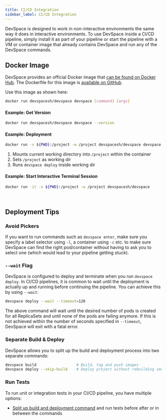 ```yaml
---
title: CI/CD Integration
sidebar_label: CI/CD Integration
---
```


DevSpace is designed to work in non-interactive environments the same way it does in interactive environments. To use DevSpace inside a CI/CD pipeline, simply install it as part of your pipeline or start the pipeline with a VM or container image that already contains DevSpace and run any of the DevSpace commands.

## Docker Image
DevSpace provides an official Docker image that [can be found on Docker Hub](https://hub.docker.com/r/devspacesh/devspace). The Dockerfile for this image is [available on GitHub](https://github.com/loft-sh/devspace/blob/master/Dockerfile).

Use this image as shown here:
```bash
docker run devspacesh/devspace devspace [command] [args]
```

#### Example: Get Version
```bash
docker run devspacesh/devspace devspace --version
```

#### Example: Deployment
```bash
docker run -v ${PWD}:/project -w /project devspacesh/devspace devspace deploy
```
1. Mounts current working directory into `/project` within the container
2. Sets `/project` as working dir
3. Runs `devspace deploy` inside working dir

#### Example: Start Interactive Terminal Session
```bash
docker run -it -v ${PWD}:/project -w /project devspacesh/devspace
```

<br/>


## Deployment Tips

### Avoid Pickers
If you want to run commands such as `devspace enter`, make sure you specify a label selector using `-l`, a container using `-c` etc. to make sure DevSpace can find the right pod/container without having to ask you to select one (which would lead to your pipeline getting stuck).

### `--wait` Flag
DevSpace is configured to deploy and terminate when you run `devspace deploy`. In CI/CD pipelines, it is common to wait until the deployment is actually up and running before continuing the pipeline. You can achieve this by using `--wait`:
```bash
devspace deploy --wait --timeout=120
```
The above command will wait until the desired number of pods is created for all ReplicaSets and until none of the pods are failing anymore. If this is not achieved within the number of seconds specified in `--timeout`, DevSpace will exit with a fatal error.

### Separate Build & Deploy
DevSpace allows you to split up the build and deployment process into two separate commands:
```bash
devspace build                  # Build, tag and push images
devspace deploy --skip-build    # Deploy project without rebuilding images
```

### Run Tests
To run unit or integration tests in your CI/CD pipeline, you have multiple options:
- [Split up build and deployment command](#separate-build--deploy) and run tests before after or in between the commands

<br/>
